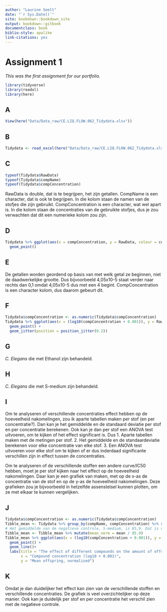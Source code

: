 ```yaml
---
author: "Laurine Seelt"
date: "`r Sys.Date()`"
site: bookdown::bookdown_site
output: bookdown::gitbook
documentclass: book
biblio-style: apalike
link-citations: yes
---
```


# Assignment 1

_This was the first assignment for our portfolio._

```r
library(tidyverse)
library(readxl)
library(here)
```

## A
```r
View(here("Data/Data_raw/CE.LIQ.FLOW.062_Tidydata.xlsx"))
```

## B
```r
Tidydata <- read_excel(here("Data/Data_raw/CE.LIQ.FLOW.062_Tidydata.xlsx"))
```

## C
```r
typeof(Tidydata$RawData)
typeof(Tidydata$compName)
typeof(Tidydata$compConcentration)
```

RawData is double, dat is te begrijpen, het zijn getallen.
CompName is een character, dat is ook te begrijpen. In die kolom staan de namen van de stofjes die zijn gebruikt.
CompConcentration is een character, wat wel apart is. In die kolom staan de concentraties van de gebruikte stofjes, dus je zou verwachten dat dit een numerieke kolom zou zijn.

## D
```r
Tidydata %>% ggplot(aes(x = compConcentration, y = RawData, colour = compName, shape = expType)) +
  geom_point()
```

## E
De getallen worden geordend op basis van met welk getal ze beginnen, niet de daadwerkelijke grootte. Dus bijvoorbeeld 4,05x10-5 staat verder naar rechts dan 0,1 omdat 4,05x10-5 dus met een 4 begint. CompConcentration is een character kolom, dus daarom gebeurt dit.

## F
```r
Tidydata$compConcentration <- as.numeric(Tidydata$compConcentration)
Tidydata %>% ggplot(aes(x = (log10(compConcentration + 0.001)), y = RawData, colour = compName, shape = expType)) +
  geom_point() +
  geom_jitter(position = position_jitter(0.2))
```

## G
_C. Elegans_ die met Ethanol zijn behandeld.

## H
_C. Elegans_ die met S-medium zijn behandeld.

## I
Om te analyseren of verschillende concentraties effect hebben op de hoeveelheid nakomelingen, zou ik aparte tabellen maken per stof (en per concentratie?). Dan kan je het gemiddelde en de standaard deviatie per stof en per concentratie berekenen. Ook kan je dan per stof een ANOVA test uitvoeren, om te kijken of het effect significant is.
Dus
1. Aparte tabellen maken met de metingen per stof.
2. Het gemiddelde en de standaardeviatie berekenen voor elke concentratie van elke stof.
3. Een ANOVA test uitvoeren voor elke stof om te kijken of er dus inderdaad significante verschillen zijn in effect tussen de concentraties.

Om te analyseren of de verschillende stoffen een andere curve/IC50 hebben, moet je per stof kijken naar het effect op de hoeveelheid nakomelingen. Daar kan je een grafiek van maken, met op de x-as de concentratie van de stof en op de y-as de hoeveelheid nakomelingen. Deze grafieken zou je bijvoorbeeld in hetzelfde assenstelsel kunnen plotten, om ze met elkaar te kunnen vergelijken.

## J
```r
Tidydata$compConcentration <- as.numeric(Tidydata$compConcentration)
Tibble_mean <- Tidydata %>% group_by(compName, compConcentration) %>% summarize(mean = mean(RawData, na.rm = TRUE))
# Het gemiddelde van de negatieve controle, S-medium, is 85,9. Dat is dus de waarde waar de andere gemiddelden voor genormaliseerd moeten worden.
Tibble_mean <- Tibble_mean %>% mutate(mean_norm = mean / 85.9)
Tibble_mean %>% ggplot(aes(x = (log10(compConcentration + 0.001)), y = mean_norm, colour = compName, shape = compName)) +
  geom_point() +
  geom_line()+
  labs(title = "The effect of different compounds on the amount of offspring",
       x = "Compound concentration (log10 + 0.001)",
       y = "Mean offspring, normalised")
```

## K
Omdat je dan duidelijker het effect kan zien van de verschillende stoffen en verschillende concentraties. De grafiek is veel overzichtelijker op deze manier. Ook kan je duidelijk per stof en per concentratie het verschil zien met de negatieve controle.